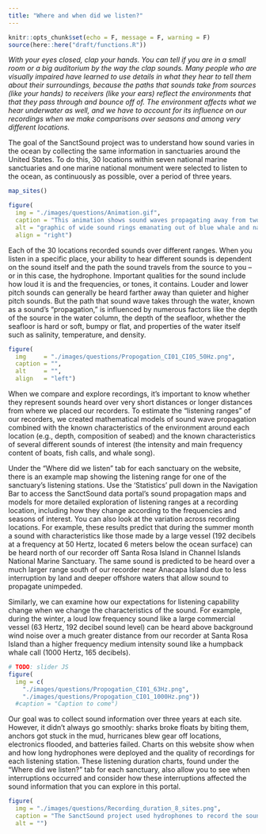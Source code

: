 ```yaml
---
title: "Where and when did we listen?"
---
```


```r
knitr::opts_chunk$set(echo = F, message = F, warning = F)
source(here::here("draft/functions.R"))
```

_With your eyes closed, clap your hands. You can tell if you are in a small room or a big auditorium by the way the clap sounds. Many people who are visually impaired have learned to use details in what they hear to tell them about their surroundings, because the paths that sounds take from sources (like your hands) to receivers (like your ears) reflect the environments that that they pass through and bounce off of. The environment affects what we hear underwater as well, and we have to account for its influence on our recordings when we make comparisons over seasons and among very different locations._

The goal of the SanctSound project was to understand how sound varies in the ocean by collecting the same information in sanctuaries around the United States. To do this, 30 locations within seven national marine sanctuaries and one marine national monument were selected to listen to the ocean, as continuously as possible, over a period of three years.

<!-- ![](./images/map_3-pane.png) -->

```r
map_sites()
```

::: { .overflow-auto}

```r
figure(
  img = "./images/questions/Animation.gif",
  caption = "This animation shows sound waves propagating away from two sources of sound, a blue whale and a dolphin. The blue whale’s lower frequency calls are heard over larger distances, and are recorded on three of the four yellow circle recording stations. The dolphin’s calls are higher frequency and are heard over a shorter distance and recorded only on only one nearby yellow circle recording station.",
  alt = "graphic of wide sound rings emanating out of blue whale and narrower ones from dolphins.",
  align = "right")
```

Each of the 30 locations recorded sounds over different ranges. When you listen in a specific place, your ability to hear different sounds is dependent on the sound itself and the path the sound travels from the source to you – or in this case, the hydrophone. Important qualities for the sound include how loud it is and the frequencies, or tones, it contains. Louder and lower pitch sounds can generally be heard farther away than quieter and higher pitch sounds. But the path that sound wave takes through the water, known as a sound’s “propagation,” is influenced by numerous factors like the depth of the source in the water column, the depth of the seafloor, whether the seafloor is hard or soft, bumpy or flat, and properties of the water itself such as salinity, temperature, and density.

:::

::: { .overflow-auto}

```r
figure(
  img     = "./images/questions/Propogation_CI01_CI05_50Hz.png",
  caption = "",
  alt     = "",
  align   = "left")
```

When we compare and explore recordings, it’s important to know whether they represent sounds heard over very short distances or longer distances from where we placed our recorders. To estimate the “listening ranges” of our recorders, we created mathematical models of sound wave propagation combined with the known characteristics of the environment around each location (e.g., depth, composition of seabed) and the known characteristics of several different sounds of interest (the intensity and main frequency content of boats, fish calls, and whale song).

Under the “Where did we listen” tab for each sanctuary on the website, there is an example map showing the listening range for one of the sanctuary’s listening stations. Use the ‘Statistics’ pull down in the Navigation Bar to access the SanctSound data portal’s sound propagation maps and models for more detailed exploration of listening ranges at a recording location, including how they change according to the frequencies and seasons of interest. You can also look at the variation across recording locations.
For example, these results predict that during the summer month a sound with characteristics like those made by a large vessel (192 decibels at a frequency at 50 Hertz, located 6 meters below the ocean surface) can be heard north of our recorder off Santa Rosa Island in Channel Islands National Marine Sanctuary. The same sound is predicted to be heard over a much larger range south of our recorder near Anacapa Island due to less interruption by land and deeper offshore waters that allow sound to propagate unimpeded.

:::

Similarly, we can examine how our expectations for listening capability change when we change the characteristics of the sound. For example, during the winter, a loud low frequency sound like a large commercial vessel (63 Hertz, 192 decibel sound level) can be heard above background wind noise over a much greater distance from our recorder at Santa Rosa Island than a higher frequency medium intensity sound like a humpback whale call (1000 Hertz, 165 decibels).

```r
# TODO: slider JS
figure(
  img = c(
    "./images/questions/Propogation_CI01_63Hz.png",
    "./images/questions/Propogation_CI01_1000Hz.png"))
  #caption = "Caption to come")
```

Our goal was to collect sound information over three years at each site. However, it didn’t always go smoothly: sharks broke floats by biting them, anchors got stuck in the mud, hurricanes blew gear off locations, electronics flooded, and batteries failed. Charts on this website show when and how long hydrophones were deployed and the quality of recordings for each listening station. These listening duration charts, found under the “Where did we listen?” tab for each sanctuary, also allow you to see when interruptions occurred and consider how these interruptions affected the sound information that you can explore in this portal.

```r
figure(
  img = "./images/questions/Recording_duration_8_sites.png",
  caption = "The SanctSound project used hydrophones to record the soundscape of seven national marine sanctuaries and one marine national monument. Green bars indicate when good quality data were recorded at one or more listening stations at a site. Due to technical or logistical issues, there were some gaps in recordings (white) or periods when data quality was compromised (yellow).",
  alt = "")
```
